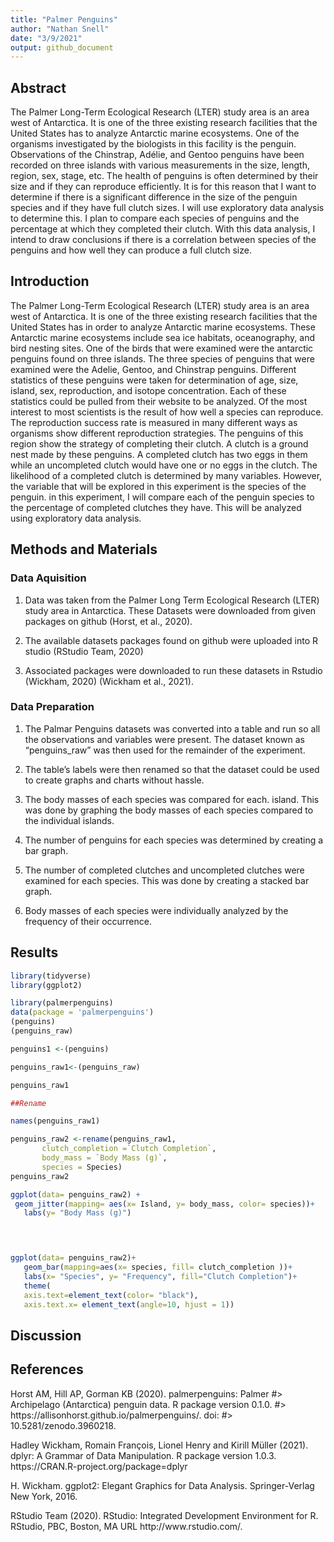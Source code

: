 ```yaml
---
title: "Palmer Penguins"
author: "Nathan Snell"
date: "3/9/2021"
output: github_document
---
```


## Abstract

The Palmer Long-Term Ecological Research (LTER) study area is an area west of Antarctica. It is one of the three existing research facilities that the United States has to analyze Antarctic marine ecosystems. One of the organisms investigated by the biologists in this facility is the penguin. Observations of the Chinstrap, Adélie, and Gentoo penguins have been recorded on three islands with various measurements in the size, length, region, sex, stage, etc. The health of penguins is often determined by their size and if they can reproduce efficiently. It is for this reason that I want to determine if there is a significant difference in the size of the penguin species and if they have full clutch sizes. I will use exploratory data analysis to determine this. I plan to compare each species of penguins and the percentage at which they completed their clutch. With this data analysis, I intend to draw conclusions if there is a correlation between species of the penguins and how well they can produce a full clutch size.   

## Introduction

The Palmer Long-Term Ecological Research (LTER) study area is an area west of Antarctica. It is one of the three existing research facilities that the United States has in order to analyze Antarctic marine ecosystems. These Antarctic marine ecosystems include sea ice habitats, oceanography, and bird nesting sites. One of the birds that were examined were the antarctic penguins found on three islands. The three species of penguins that were examined were the Adelie, Gentoo, and Chinstrap penguins. Different statistics of these penguins were taken for determination of age, size, island, sex, reproduction, and isotope concentration. Each of these statistics could be pulled from their website to be analyzed. Of the most interest to most scientists is the result of how well a species can reproduce. The reproduction success rate is measured in many different ways as organisms show different reproduction strategies. The penguins of this region show the strategy of completing their clutch. A clutch is a ground nest made by these penguins. A completed clutch has two eggs in them while an uncompleted clutch would have one or no eggs in the clutch. The likelihood of a completed clutch is determined by many variables. However, the variable that will be explored in this experiment is the species of the penguin. in this experiment, I will compare each of the penguin species to the percentage of completed clutches they have. This will be analyzed using exploratory data analysis.          

## Methods and Materials

### Data Aquisition

1. Data was taken from the Palmer Long Term Ecological Research (LTER) study area in Antarctica. These Datasets were downloaded from given packages on github (Horst, et al., 2020).

2. The available datasets packages found on github were uploaded into R studio (RStudio Team, 2020)   

3. Associated packages were downloaded to run these datasets in Rstudio (Wickham, 2020) (Wickham et al., 2021). 

### Data Preparation

1. The Palmar Penguins datasets was converted into a table and run so all the observations and variables were present. The dataset known as "penguins_raw" was then used for the remainder of the experiment. 

2. The table's labels were then renamed so that the dataset could be used to create graphs and charts without hassle.

3. The body masses of each species was compared for each. island. This was done by graphing the body masses of each species compared to the individual islands.

4. The number of penguins for each species was determined by creating a bar graph. 

5. The number of completed clutches and uncompleted clutches were examined for each species. This was done by creating a stacked bar graph.

6. Body masses of each species were individually analyzed by the frequency of their occurrence. 

## Results

```r

library(tidyverse)
library(ggplot2)

library(palmerpenguins)
data(package = 'palmerpenguins')
(penguins)
(penguins_raw)

penguins1 <-(penguins) 

penguins_raw1<-(penguins_raw)

penguins_raw1

##Rename

names(penguins_raw1)

penguins_raw2 <-rename(penguins_raw1,
       clutch_completion =`Clutch Completion`,
       body_mass = `Body Mass (g)`,
       species = Species)
penguins_raw2
```



```r
ggplot(data= penguins_raw2) +
 geom_jitter(mapping= aes(x= Island, y= body_mass, color= species))+
   labs(y= "Body Mass (g)")


      

ggplot(data= penguins_raw2)+
   geom_bar(mapping=aes(x= species, fill= clutch_completion ))+
   labs(x= "Species", y= "Frequency", fill="Clutch Completion")+
   theme(
   axis.text=element_text(color= "black"),
   axis.text.x= element_text(angle=10, hjust = 1))

```

## Discussion

## References

 Horst AM, Hill AP, Gorman KB (2020). palmerpenguins: Palmer
#>   Archipelago (Antarctica) penguin data. R package version 0.1.0.
#>   https://allisonhorst.github.io/palmerpenguins/. doi:
#>   10.5281/zenodo.3960218.

Hadley Wickham, Romain François, Lionel Henry and
  Kirill Müller (2021). dplyr: A Grammar of Data
  Manipulation. R package version 1.0.3.
  https://CRAN.R-project.org/package=dplyr

H. Wickham. ggplot2: Elegant Graphics for Data
  Analysis. Springer-Verlag New York, 2016.
  
  RStudio Team (2020). RStudio: Integrated
  Development Environment for R. RStudio, PBC,
  Boston, MA URL http://www.rstudio.com/.

